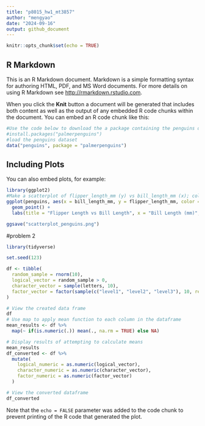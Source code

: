 ```yaml
---
title: "p8015_hw1_mt3857"
author: "mengyao"
date: "2024-09-16"
output: github_document
---
```


```r
knitr::opts_chunk$set(echo = TRUE)
```

## R Markdown

This is an R Markdown document. Markdown is a simple formatting syntax for authoring HTML, PDF, and MS Word documents. For more details on using R Markdown see <http://rmarkdown.rstudio.com>.

When you click the **Knit** button a document will be generated that includes both content as well as the output of any embedded R code chunks within the document. You can embed an R code chunk like this:

```r
#Use the code below to download the a package containing the penguins dataset:
#install.packages("palmerpenguins")
#load the penguins dataset
data("penguins", package = "palmerpenguins")

```

## Including Plots

You can also embed plots, for example:

```r
library(ggplot2)
#Make a scatterplot of flipper_length_mm (y) vs bill_length_mm (x); color points using the species variable (adding color = ... inside of aes in your ggplot code should help
ggplot(penguins, aes(x = bill_length_mm, y = flipper_length_mm, color = species)) +
  geom_point() +
  labs(title = "Flipper Length vs Bill Length", x = "Bill Length (mm)", y = "Flipper Length (mm)")

ggsave("scatterplot_penguins.png")

```

#problem 2

```r
library(tidyverse)

set.seed(123)

df <- tibble(
  random_sample = rnorm(10),
  logical_vector = random_sample > 0,
  character_vector = sample(letters, 10),
  factor_vector = factor(sample(c("level1", "level2", "level3"), 10, replace = TRUE))
)

# View the created data frame
df
# Use map to apply mean function to each column in the dataframe
mean_results <- df %>%
  map(~ if(is.numeric(.)) mean(., na.rm = TRUE) else NA)

# Display results of attempting to calculate means
mean_results
df_converted <- df %>%
  mutate(
    logical_numeric = as.numeric(logical_vector),
    character_numeric = as.numeric(character_vector),
    factor_numeric = as.numeric(factor_vector)
  )

# View the converted dataframe
df_converted


```

Note that the `echo = FALSE` parameter was added to the code chunk to prevent printing of the R code that generated the plot.
